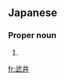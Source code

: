 ==Japanese==
{{wikipedia|lang=ja}}
{{ja-kanjitab|たけ|い|yomi=k}}

===Proper noun===
{{ja-pos|たけい|proper}}

# {{surname|lang=ja|sort=たけい}}

[[fr:武井]]